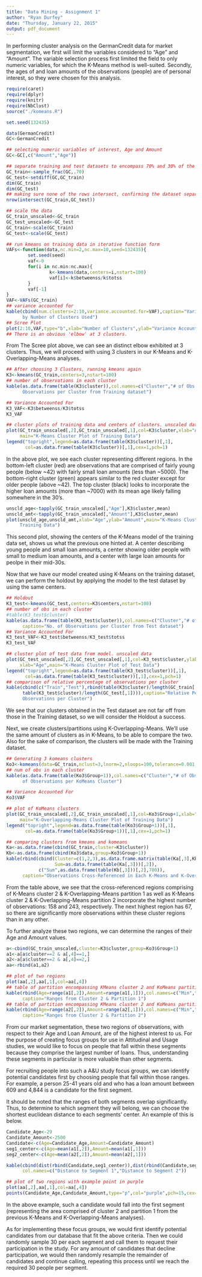 ---
title: "Data Mining - Assignment 1"
author: "Ryan Durfey"
date: "Thursday, January 22, 2015"
output: pdf_document
---

In performing cluster analysis on the GermanCredit data for market segmentation, we first will limit the variables considered to "Age" and "Amount". The variable selection process first limited the field to only numeric variables, for which the K-Means method is well-suited. Secondly, the ages of and loan amounts of the observations (people) are of personal interest, so they were chosen for this analysis.

```{r,message=FALSE}
require(caret)
require(dplyr)
require(knitr)
require(NbClust)
source("./komeans.R")
```
```{r}
set.seed(132435)

data(GermanCredit)
GC<-GermanCredit

## selecting numeric variables of interest, Age and Amount
GC<-GC[,c("Amount","Age")]

## separate training and test datasets to encompass 70% and 30% of the data, respectively
GC_train<-sample_frac(GC,.70)
GC_test<-setdiff(GC,GC_train)
dim(GC_train)
dim(GC_test)
## making sure none of the rows intersect, confirming the dataset separation was successful
nrow(intersect(GC_train,GC_test))

## scale the data
GC_train_unscaled<-GC_train
GC_test_unscaled<-GC_test
GC_train<-scale(GC_train)
GC_test<-scale(GC_test)

## run kmeans on training data in iterative function form
VAFs<-function(data,nc.min=2,nc.max=10,seed=132435){
        set.seed(seed)
        vaf<-0
        for(i in nc.min:nc.max){
                k<-kmeans(data,centers=i,nstart=100)
                vaf[i]<-k$betweenss/k$totss
        }
        vaf[-1]
}
VAF<-VAFs(GC_train)
## variance accounted for
kable(cbind(num.clusters=2:10,variance.accounted.for=VAF),caption="Variance Accounted for
      by Number of Clusters Used")
## Scree Plot
plot(2:10,VAF,type="b",xlab="Number of Clusters",ylab="Variance Accounted For")
## There is an obvious 'elbow' at 3 clusters.
```

From The Scree plot above, we can see an distinct elbow exhibited at 3 clusters. Thus, we will proceed with using 3 clusters in our K-Means and K-Overlapping-Means analyses.
```{r}
## After choosing 3 Clusters, running kmeans again
K3<-kmeans(GC_train,centers=3,nstart=100)
## number of observations in each cluster
kable(as.data.frame(table(K3$cluster)),col.names=c("Cluster","# of Obs."),caption="No. of
      Observations per Cluster from Training dataset")

## Variance Accounted For
K3_VAF<-K3$betweenss/K3$totss
K3_VAF

## cluster plots of training data and centers of clusters. unscaled data
plot(GC_train_unscaled[,2],GC_train_unscaled[,1],col=K3$cluster,xlab="Age",ylab="Amount",
     main="K-Means Cluster Plot of Training Data")
legend("topright",legend=as.data.frame(table(K3$cluster))[,1],
       col=as.data.frame(table(K3$cluster))[,1],cex=1,pch=1)
```

In the above plot, we see each cluster representing different regions. In the bottom-left cluster (red) are observations that are comprised of fairly young people (below ~42) with fairly small loan amounts (less than ~5000). The bottom-right cluster (green) appears similar to the red cluster except for older people (above ~42). The top cluster (black) looks to incorporate the higher loan amounts (more than ~7000) with its mean age likely falling somewhere in the 30's.
```{r}
unscld_age<-tapply(GC_train_unscaled[,"Age"],K3$cluster,mean)
unscld_amt<-tapply(GC_train_unscaled[,"Amount"],K3$cluster,mean)
plot(unscld_age,unscld_amt,xlab="Age",ylab="Amount",main="K-Means Cluster Centers of
     Training Data")
```

This second plot, showing the centers of the K-Means model of the training data set, shows us what the previous one hinted at. A center describing young people and small loan amounts, a center showing older people with small to medium loan amounts, and a center with large loan amounts for peolpe in their mid-30s.

Now that we have our model created using K-Means on the training dataset, we can perform the holdout by applying the model to the test dataset by using the same centers.
```{r}
## Holdout
K3_test<-kmeans(GC_test,centers=K3$centers,nstart=100)
## number of obs in each cluster
#table(K3_test$cluster)
kable(as.data.frame(table(K3_test$cluster)),col.names=c("Cluster","# of Obs."),
      caption="No. of Observations per Cluster from Test dataset")
## Variance Accounted For
K3_test_VAF<-K3_test$betweenss/K3_test$totss
K3_test_VAF

## cluster plot of test data from model. unscaled data
plot(GC_test_unscaled[,2],GC_test_unscaled[,1],col=K3_test$cluster,ylab="Amount",
     xlab="Age",main="K-Means Cluster Plot of Test Data")
legend("topright",legend=as.data.frame(table(K3_test$cluster))[,1],
       col=as.data.frame(table(K3_test$cluster))[,1],cex=1,pch=1)
## comparison of relative percentage of observations per cluster
kable(cbind(c("Train","Test"),rbind(table(K3$cluster)/length(GC_train[,1]),
      table(K3_test$cluster)/length(GC_test[,1]))),caption="Relative Percentage of
      Observations per Cluster")
```

We see that our clusters obtained in the Test dataset are not far off from those in the Training dataset, so we will consider the Holdout a success.

Next, we create clusters/partitions using K-Overlapping-Means. We'll use the same amount of clusters as in K-Means, to be able to compare the two. Also for the sake of comparison, the clusters will be made with the Training dataset.
```{r}
## Generating 3 komeans clusters
Ko3<-komeans(data=GC_train,nclust=3,lnorm=2,nloops=100,tolerance=0.001,seed=132435)
## num of obs in each cluster
kable(as.data.frame(table(Ko3$Group+1)),col.names=c("Cluster","# of Obs."),caption="No. 
      of Observations per KoMeans Cluster")

## Variance Accounted For
Ko3$VAF

## plot of KoMeans clusters
plot(GC_train_unscaled[,2],GC_train_unscaled[,1],col=Ko3$Group+1,xlab="Age",ylab="Amount",
     main="K-Overlapping-Means Cluster Plot of Training Data")
legend("topright",legend=as.data.frame(table(Ko3$Group+1))[,1],
       col=as.data.frame(table(Ko3$Group+1))[,1],cex=1,pch=1)

## comparing clusters from kmeans and komeans
Ka<-as.data.frame(cbind(GC_train,cluster=K3$cluster))
Kb<-as.data.frame(cbind(Ko3$data,group=Ko3$Group+1))
kable(rbind(cbind(Cluster=c(1,2,3),as.data.frame.matrix(table(Ka[,3],Kb[,3])),
                  Sum=as.data.frame(table(Ka[,3]))[,2]),
            c("Sum",as.data.frame(table(Kb[,3]))[,2],700)),
      caption="Observations Cross-Referenced in Each K-Means and K-Overlapping-Means Cluster")
```

From the table above, we see that the cross-referenced regions comprising of K-Means cluster 2 & K-Overlapping-Means partition 1 as well as K-Means cluster 2 & K-Overlapping-Means partition 2 incorporate the highest number of observations: 158 and 243, respectively. The next highest region has 67, so there are significantly more observations within these cluster regions than in any other.

To further analyze these two regions, we can determine the ranges of their Age and Amount values.
```{r}
a<-cbind(GC_train_unscaled,cluster=K3$cluster,group=Ko3$Group+1)
a1<-a[a$cluster==2 & a[,4]==1,]
a2<-a[a$cluster==2 & a[,4]==2,]
aa<-rbind(a1,a2)

## plot of two regions
plot(aa[,2],aa[,1],col=aa[,4])
## table of partition encompassing KMeans cluster 2 and KoMeans partition 1
kable(rbind(Age=range(a1[,2]),Amount=range(a1[,1])),col.names=c("Min","Max"),
      caption="Ranges from Cluster 2 & Partition 1")
## table of partition encompassing KMeans cluster 2 and KoMeans partition 2
kable(rbind(Age=range(a2[,2]),Amount=range(a2[,1])),col.names=c("Min","Max"),
      caption="Ranges from Cluster 2 & Partition 2")
```

From our market segmentation, these two regions of observations, with respect to their Age and Loan Amount, are of the highest interest to us. For the purpose of creating focus groups for use in Attitudinal and Usage studies, we would like to focus on people that fall within these segments because they comprise the largest number of loans. Thus, understanding these segments in particular is more valuable than other segments.

For recruiting people into such a A&U study focus groups, we can identify potential candidates first by choosing people that fall within those ranges. For example, a person 25-41 years old and who has a loan amount between 609 and 4,844 is a candidate for the first segment.

It should be noted that the ranges of both segments overlap significantly. Thus, to determine to which segment they will belong, we can choose the shortest euclidean distance to each segments' center. An example of this is below.
```{r}
Candidate_Age<-29
Candidate_Amount<-2500
Candidate<-c(Age=Candidate_Age,Amount=Candidate_Amount)
seg1_center<-c(Age=mean(a1[,2]),Amount=mean(a1[,1]))
seg2_center<-c(Age=mean(a2[,2]),Amount=mean(a2[,1]))

kable(cbind(dist(rbind(Candidate,seg1_center)),dist(rbind(Candidate,seg2_center))),
      col.names=c("Distance to Segment 1","Distance to Segment 2"))

## plot of two regions with example point in purple
plot(aa[,2],aa[,1],col=aa[,4])
points(Candidate_Age,Candidate_Amount,type="p",col="purple",pch=15,cex=1.5)
```

In the above example, such a candidate would fall into the first segment (representing the area comprised of cluster 2 and partition 1 from the previous K-Means and K-Overlapping-Means analyses).

As for implementing these focus groups, we would first identify potential candidates from our database that fit the above criteria. Then we could randomly sample 30 per each segment and call them to request their participation in the study. For any amount of candidates that decline participation, we would then randomly resample the remainder of candidates and continue calling, repeating this process until we reach the required 30 people per segment.